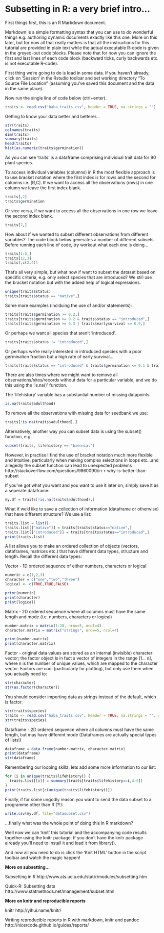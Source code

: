 Subsetting in R: a very brief intro...
========================================================

First things first, this is an R Markdown document.

Markdown is a simple formatting syntax that you can use to do wonderful things e.g. authoring dynamic documents exactly like this one. More on this later, but for now all that really matters is that all the instructions for this tutorial are provided in plain text while the actual executable R-code is given in the greyed-out code blocks. Please note that for now you can ignore the first and last lines of each code block (backward ticks, curly backwards etc. is not executable R-code).

First thing we're going to do is load in some data. If you haven't already, click on 'Session' in the Rstudio toolbar and set working directory "To Source File Location" (assuming you've saved this document and the data in the same place).

Now run the single line of code below (ctrl+enter). 

```r
traits <- read.csv("haba_traits.csv", header = TRUE, na.strings = "")
```

Getting to know your data better and betterer...

```r
str(traits)
colnames(traits)
dim(traits)
summary(traits)
head(traits)
hist(as.numeric(traits$germination))
```

As you can see 'traits' is a dataframe comprising individual trait data for 90 plant species.

To access individual variables (columns) in R the most flexible approach is to use bracket notation where the first index is for rows and the second for columns i.e. [R,C]. If we want to access all the observations (rows) in one column we leave the first index blank.

```r
traits[,2]
traits$germination
```

Or vice versa, if we want to access all the observations in one row we leave the second index blank.

```r
traits[7,]
```

How about if we wanted to subset different observations from different variables? The code block below generates a number of different subsets. Before running each line of code, try workout what each one is doing...

```r
traits[1:6,]
traits[12,3]
traits[,c(2,4)]
```

That's all very simple, but what now if want to subset the dataset based on specific criteria, e.g. only select species that are introduced? We still use the bracket notation but with the added help of logical expressions. 

```r
unique(traits$status)
traits[traits$status == "native",]
```

Some more examples (inclduing the use of and/or statements):

```r
traits[traits$germination >= 0.2,]
traits[traits$germination >= 0.2 & traits$status == "introduced",]
traits[traits$germination >= 0.3 | traits$earlysurvival <= 0.9,]
```

Or perhaps we want all species that aren't 'introduced'.

```r
traits[traits$status != "introduced",]
```


Or perhaps we're really interested in introduced species with a poor germination fraction but a high rate of early survival...

```r
traits[traits$status == "introduced" & traits$germination <= 0.1 & traits$earlysurvival >= 0.95,]
```

There are also times where we might want to remove all observations/sites/records without data for a particular variable, and we do this using the 'is.na()' function.

The 'lifehistory' variable has a substantial number of missing datapoints.

```r
is.na(traits$adulthood)
```

To remove all the observations with missing data for seedbank we use:

```r
traits[!is.na(traits$adulthood),]
```

Alternatively, another way you can subset data is using the subset() function, e.g.

```r
subset(traits, lifehistory == "biennial")
```

However, in practise I find the use of bracket notation much more flexible and intuitive, particularly when making complex selections in loops etc...and allegedly the subset function can lead to unexpected problems http://stackoverflow.com/questions/9860090/in-r-why-is-better-than-subset

If you've got what you want and you want to use it later on, simply save it as a seperate dataframe:

```r
my.df = traits[!is.na(traits$adulthood),]
```

What if we'd like to save a collection of information (dataframe or otherwise) that have different structure? We use a list:

```r
traits.list = list()
traits.list[["native"]] = traits[traits$status=="native",]
traits.list[["introduced"]] = traits[traits$status=="introduced",]
print(traits.list)
```

A list allows you to make an ordered collection of objects (vectors, dataframes, matrices etc.) that have different data types, structure and length. Recall the different data types:

Vector - 1D ordered sequence of either numbers, characters or logical
```r
numeric = c(1,2,3)
character = c("one","two","three")
logical <- c(TRUE,TRUE,FALSE)
```

```r
print(numeric)
print(character)
print(logical)
```
Matrix - 2D ordered sequence where all columns must have the same length and mode (i.e. numbers, characters or logical)
```r
number.matrix = matrix(1:20, nrow=5, ncol=4)
character.matrix = matrix("strings", nrow=5, ncol=4)
```

```r
print(number.matrix)
print(character.matrix)
```
Factor - original data values are stored as an internal (invisible) character vector; the factor object is in fact a vector of integers in the range [1... n], where n is the number of unique values, which are mapped to the character vector. Factors are cool (particularly for plotting), but only use them when you actually need to:
```r
str(character)
str(as.factor(character))
```
You should consider importing data as strings instead of the default, which is factor:
```r
str(traits$species)
traits <- read.csv("haba_traits.csv", header = TRUE, na.strings = "", stringsAsFactors=FALSE)
str(traits$species)
```
Dataframe - 2D ordered sequence where all columns must have the same length, but may have different mode (Dataframes are actually special types of lists!)
```r
dataframe = data.frame(number.matrix, character.matrix)
print(dataframe)
str(dataframe)

```

Remembering our looping skillz, lets add some more information to our list: 
```r
for (i in unique(traits$lifehistory)) {
  traits.list[[i]] = summary(traits[traits$lifehistory==i,4:5])
}
print(traits.list[c(unique(traits$lifehistory))])
```

Finally, if for some ungodly reason you want to send the data subset to a programme other than R (?!):

```r
write.csv(my.df, file="datasubset.csv")
```


...finally what was the whole point of doing this in R markdown?

Well now we can 'knit' this tutorial and the accompanying code results together using the knitr package. If you don't have the knitr package already you'll need to install it and load it from library(). 

And now all you need to do is click the 'Knit HTML' button in the script toolbar and watch the magic happen!

**More on subsetting...**

Subsetting in R http://www.ats.ucla.edu/stat/r/modules/subsetting.htm

Quick-R: Subsetting data http://www.statmethods.net/management/subset.html

**More on knitr and reproducible reports**

knitr http://yihui.name/knitr/

Writing reproducible reports in R with markdown, knitr and pandoc http://nicercode.github.io/guides/reports/
